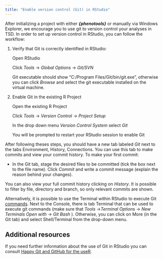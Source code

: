 ```yaml
---
title: "Enable version control (Git) in RStudio"
---
```


After initializing a project with either ***{phenotools}*** or manually via Windows Explorer, we encourage you to use git to version control your analyses in TSD. In order to set up version control in RStudio, you can follow the workflow:

1.  Verify that Git is correctly identified in RStudio:

    Open RStudio

    Click *Tools* -\> *Global Options* -\> *Git/SVN*

    Git executable should show "C:/Program Files/Git/bin/git.exe", otherwise you can click *Browse* and select the git executable installed on the virtual machine.

2.  Enable Git in the existing R Project

    Open the existing R Project

    Click *Tools* -\> *Version Control* -\> *Project Setup*

    In the drop down menu *Version Control* *System* select *Git*

    You will be prompted to restart your RStudio session to enable Git

After following theses steps, you should have a new tab labeled *Git* next to the tabs Environment, History, Connections. You can use this tab to make commits and view your commit history. To make your first commit:

-   In the Git tab, stage the desired files to be committed (tick the box next to the file name). Click *Commit* and write a commit message (explain the reason behind your changes).

You can also view your full commit history clicking on *History*. It is possible to filter by file, directory and branch, so only relevant commits are shown.

Alternatively, it is possible to use the Terminal within RStudio to execute Git [commands](https://git-scm.com/docs). Next to the Console, there is tab Terminal that can be used to execute git commands (make sure that *Tools* -\>*Terminal Option*s -\> *New Terminals Open with* -\> *Git Bash* ). Otherwise, you can click on More (in the Git tab) and select Shell/Terminal from the drop-down menu.

::: callout-tip
## Additional resources

If you need further information about the use of Git in RStudio you can consult [Happy Git and GitHub for the useR](https://happygitwithr.com/#lets-git-started).
:::
